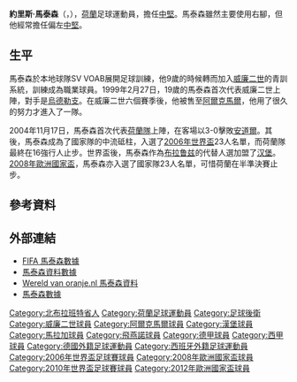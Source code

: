{{noteTA
|G1=德甲|G2=荷甲|G3=西甲|G4=Football
|T=zh-hans:约里斯·马泰森;zh-hk:約里斯·馬菲臣;zh-tw:約里斯·馬泰森;
|1=zh-hans:马泰森;zh-hk:馬菲臣;zh-tw:馬泰森;
|2=zh-hans:布拉鲁兹;zh-hk:保拉路斯;zh-tw:布拉魯茲;
}}
{{Infobox football biography
| name           = 约里斯·马泰森<br />''Joris Mathijsen''
| image          = Joris Mathijsen Feyenoord 2012 (2).jpg
| nickname = 
| fullname       = Joris Mathijsen<ref>{{cite web|title=FIFA World Cup South Africa 2010 – List of Players|url=https://www.fifa.com/mm/document/tournament/competition/01/22/85/78/fwc_2010_squadlists.pdf|publisher=Fédération Internationale de Football Association (FIFA)|accessdate=8 June 2013|format=PDF|archive-date=2020-05-17|archive-url=https://web.archive.org/web/20200517205300/https://www.fifa.com/mm/document/tournament/competition/01/22/85/78/fwc_2010_squadlists.pdf|dead-url=yes}}</ref>
| birth_date     = {{birth date and age|1980|4|5|df=y}}
| birth_place    = 荷兰[[北布拉班特省|北布拉班特省]][[霍尔勒|霍尔勒]]
| height         = {{convert|1.83|m|ftin|0|abbr=on}}
| currentclub    = 
| clubnumber     = 
| position = [[中堅|中堅]]
| youthyears1    = 1986–1989 |youthclubs1 = VOAB
| youthyears2    = 1989–1998 |youthclubs2 = [[威廉二世_(足球會)|威廉二世]]
| years1         = 1998–2004 |clubs1 = [[威廉二世_(足球會)|威廉二世]] |caps1 = 127 |goals1 = 6
| years2         = 2004–2006 |clubs2 = [[AZ_(足球會)|阿爾克馬爾]] |caps2 = 52 |goals2 = 2
| years3         = 2006–2011 |clubs3 = [[汉堡体育俱乐部|汉堡]] |caps3 = 145 |goals3 = 6
| years4         = 2011–2012 |clubs4 = [[馬拉加足球俱樂部|馬拉加]] |caps4 = 28 |goals4 = 0
| years5         = 2012–2015 |clubs5 = [[飛燕諾|飛燕諾]] |caps5= 57 |goals5 = 1
|  totalcaps = 409 |  totalgoals = 15
| nationalyears1 = 2004–2012 | nationalteam1 = [[荷蘭國家足球隊|荷蘭]] | nationalcaps1 = 84 | nationalgoals1 = 3
| pcupdate = 2014年8月10日
| ntupdate = 
}}
{{中文譯名 
| english     = Joris '''Mathijsen'''
| putonghua   = 马泰森<br />马蒂森<ref>[http://cn.euro2008.uefa.com/tournament/players/player=48964/index.html 歐洲足球錦標賽官方網頁：尤里斯·马蒂森]{{Dead link|date=2018年6月 |bot=InternetArchiveBot |fix-attempted=no }}</ref>
| taiwan      = 馬泰森
| cantonese   = 馬菲臣<br />馬菲遜<small>（[[香港有線電視|有線電視]]）</small><br />馬迪捷臣<small>（廣東體育）</small>
| other       = 
|}}
'''約里斯·馬泰森'''（{{lang-nl|Joris Mathijsen}}，{{bd|1980年|4月5日|||Mathijsen}}），[[荷蘭|荷蘭]]足球運動員，擔任[[中堅|中堅]]。馬泰森雖然主要使用右腳，但他經常擔任偏左[[中堅|中堅]]。

==生平==
馬泰森於本地球隊SV VOAB展開足球訓練，他9歲的時候轉而加入[[威廉二世_(足球會)|威廉二世]]的青訓系統，訓練成為職業球員。1999年2月27日，19歲的馬泰森首次代表威廉二世上陣，對手是[[烏德勒支足球會|烏德勒支]]。在威廉二世六個賽季後，他被售至[[AZ_(足球會)|阿爾克馬爾]]，他用了很久的努力才進入了一隊。

2004年11月17日，馬泰森首次代表[[荷蘭國家足球隊|荷蘭隊]]上陣，在客場以3-0擊敗[[安道爾國家足球隊|安道爾]]。其後，馬泰森成為了國家隊的中流砥柱，入選了[[2006年世界盃|2006年世界盃]]23人名單，而荷蘭隊最終在16強行人止步。世界盃後，馬泰森作為[[哈利德·布拉鲁兹|布拉鲁兹]]的代替人選加盟了[[汉堡体育俱乐部|汉堡]]。[[2008年歐洲國家盃|2008年歐洲國家盃]]，馬泰森亦入選了國家隊23人名單，可惜荷蘭在半準決賽止步。

== 參考資料 ==
<div class="references-small">
<references />
</div>

== 外部連結 ==
* [http://www.fifa.com/worldfootball/statisticsandrecords/players/player=228281/ FIFA 馬泰森數據] {{Wayback|url=http://www.fifa.com/worldfootball/statisticsandrecords/players/player=228281/ |date=20150707151855 }}{{en}}
* [http://www.footballdatabase.com/index.php?page=player&Id=7064&pn=Joris_Mathijsen 馬泰森資料數據] {{Wayback|url=http://www.footballdatabase.com/index.php?page=player&Id=7064&pn=Joris_Mathijsen |date=20210308200915 }}
* [https://web.archive.org/web/20100814011235/http://www.wereldvanoranje.nl/profielen/profiel.php?id=452 Wereld van oranje.nl 馬泰森資料]{{nl icon}}
* [http://fussballdaten.de/spieler/mathijsenjoris/ 馬泰森數據] {{Wayback|url=http://fussballdaten.de/spieler/mathijsenjoris/ |date=20100630173735 }}

{{2006年世界杯足球赛荷兰参赛名单}}
{{2008年歐洲足球錦標賽荷蘭參賽名單}}
{{2010年世界盃足球賽荷蘭參賽名單}}
{{2012年歐洲足球錦標賽荷蘭參賽名單}}

{{DEFAULTSORT:Mathijsen, Joris}}
[[Category:北布拉班特省人|Category:北布拉班特省人]]
[[Category:荷蘭足球運動員|Category:荷蘭足球運動員]]
[[Category:足球後衛|Category:足球後衛]]
[[Category:威廉二世球員|Category:威廉二世球員]]
[[Category:阿爾克馬爾球員|Category:阿爾克馬爾球員]]
[[Category:漢堡球員|Category:漢堡球員]]
[[Category:馬拉加球員|Category:馬拉加球員]]
[[Category:飛燕諾球員|Category:飛燕諾球員]]
[[Category:德甲球員|Category:德甲球員]]
[[Category:西甲球員|Category:西甲球員]]
[[Category:德國外籍足球運動員|Category:德國外籍足球運動員]]
[[Category:西班牙外籍足球運動員|Category:西班牙外籍足球運動員]]
[[Category:2006年世界盃足球賽球員|Category:2006年世界盃足球賽球員]]
[[Category:2008年歐洲國家盃球員|Category:2008年歐洲國家盃球員]]
[[Category:2010年世界盃足球賽球員|Category:2010年世界盃足球賽球員]]
[[Category:2012年歐洲國家盃球員|Category:2012年歐洲國家盃球員]]